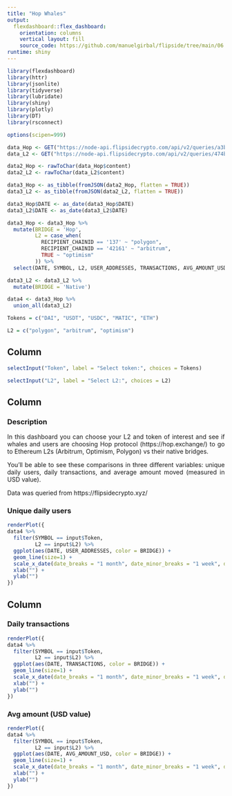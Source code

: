 ```yaml
---
title: "Hop Whales"
output: 
  flexdashboard::flex_dashboard:
    orientation: columns
    vertical layout: fill
    source_code: https://github.com/manuelgirbal/flipside/tree/main/06.2022%20-%20Hop%20Whales
runtime: shiny
---
```

<style>
body {
text-align: justify}
</style>

```r
library(flexdashboard)
library(httr)
library(jsonlite)
library(tidyverse)
library(lubridate)
library(shiny)
library(plotly)
library(DT)
library(rsconnect)
```

```r
options(scipen=999)

data_Hop <- GET("https://node-api.flipsidecrypto.com/api/v2/queries/a3b95431-4c5b-4ae7-b8d6-88a713cc76bb/data/latest")
data_L2 <- GET("https://node-api.flipsidecrypto.com/api/v2/queries/474b623d-f32c-4162-91df-af773cf24cae/data/latest")

data2_Hop <- rawToChar(data_Hop$content)
data2_L2 <- rawToChar(data_L2$content)

data3_Hop <- as_tibble(fromJSON(data2_Hop, flatten = TRUE))
data3_L2 <- as_tibble(fromJSON(data2_L2, flatten = TRUE))

data3_Hop$DATE <- as_date(data3_Hop$DATE)
data3_L2$DATE <- as_date(data3_L2$DATE)

data3_Hop <- data3_Hop %>% 
  mutate(BRIDGE = 'Hop',
         L2 = case_when(
           RECIPIENT_CHAINID == '137' ~ "polygon",
           RECIPIENT_CHAINID == '42161' ~ "arbitrum",
           TRUE ~ "optimism"
         )) %>% 
  select(DATE, SYMBOL, L2, USER_ADDRESSES, TRANSACTIONS, AVG_AMOUNT_USD, BRIDGE)

data3_L2 <- data3_L2 %>% 
  mutate(BRIDGE = 'Native')

data4 <- data3_Hop %>% 
  union_all(data3_L2)

Tokens = c("DAI", "USDT", "USDC", "MATIC", "ETH")

L2 = c("polygon", "arbitrum", "optimism")
```


Column {.sidebar data-width=200}
-----------------------------------------------------------------------
```r
selectInput("Token", label = "Select token:", choices = Tokens)

selectInput("L2", label = "Select L2:", choices = L2)
```


Column {data-width=300}
-----------------------------------------------------------------------
### Description

In this dashboard you can choose your L2 and token of interest and see if whales and users are choosing Hop protocol (https://hop.exchange/) to go to Ethereum L2s (Arbitrum, Optimism, Polygon) vs their native bridges.

You'll be able to see these comparisons in three different variables: unique daily users, daily transactions, and average amount moved (measured in USD value).

Data was queried from https://flipsidecrypto.xyz/


### Unique daily users

```r
renderPlot({
data4 %>%
  filter(SYMBOL == input$Token,
         L2 == input$L2) %>% 
  ggplot(aes(DATE, USER_ADDRESSES, color = BRIDGE)) +
  geom_line(size=1) +
  scale_x_date(date_breaks = "1 month", date_minor_breaks = "1 week", date_labels = "%b-%Y") +
  xlab("") +
  ylab("")
})
```


Column {data-width=300}
-----------------------------------------------------------------------

### Daily transactions

```r
renderPlot({
data4 %>%
  filter(SYMBOL == input$Token,
         L2 == input$L2) %>% 
  ggplot(aes(DATE, TRANSACTIONS, color = BRIDGE)) +
  geom_line(size=1) +
  scale_x_date(date_breaks = "1 month", date_minor_breaks = "1 week", date_labels = "%b-%Y") +
  xlab("") +
  ylab("")
})
```



### Avg amount (USD value)

```r
renderPlot({
data4 %>%
  filter(SYMBOL == input$Token,
         L2 == input$L2) %>% 
  ggplot(aes(DATE, AVG_AMOUNT_USD, color = BRIDGE)) +
  geom_line(size=1) +
  scale_x_date(date_breaks = "1 month", date_minor_breaks = "1 week", date_labels = "%b-%Y") +
  xlab("") +
  ylab("")
})
```
